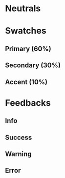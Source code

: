 
<Meta title="@TailwindCSS/Color Pallete" />

# Neutrals
<IconGallery>
  <IconItem name="white">
    <div className="bg-white size-full" />
  </IconItem>
  <IconItem name="lightgray">
    <div className="bg-lightgray size-full" />
  </IconItem>
  <IconItem name="gray">
    <div className="bg-gray size-full" />
  </IconItem>
  <IconItem name="darkgray">
    <div className="bg-darkgray size-full" />
  </IconItem>
  <IconItem name="black">
    <div className="bg-black size-full" />
  </IconItem>
</IconGallery>
<IconGallery>
  <IconItem name="neutral-100">
    <div className="bg-neutral-100 size-full" />
  </IconItem>
  <IconItem name="neutral-300">
    <div className="bg-neutral-300 size-full" />
  </IconItem>
  <IconItem name="neutral">
    <div className="bg-neutral size-full" />
  </IconItem>
  <IconItem name="neutral-700">
    <div className="bg-neutral-700 size-full" />
  </IconItem>
  <IconItem name="neutral-900">
    <div className="bg-neutral-900 size-full" />
  </IconItem>
</IconGallery>

# Swatches
## Primary (60%)
<IconGallery>
  <IconItem name="primary-100">
    <div className="bg-primary-100 size-full" />
  </IconItem>
  <IconItem name="primary-300">
    <div className="bg-primary-300 size-full" />
  </IconItem>
  <IconItem name="primary">
    <div className="bg-primary size-full" />
  </IconItem>
  <IconItem name="primary-700">
    <div className="bg-primary-700 size-full" />
  </IconItem>
  <IconItem name="primary-900">
    <div className="bg-primary-900 size-full" />
  </IconItem>
</IconGallery>

## Secondary (30%)
<IconGallery>
  <IconItem name="secondary-100">
    <div className="bg-secondary-100 size-full" />
  </IconItem>
  <IconItem name="secondary-300">
    <div className="bg-secondary-300 size-full" />
  </IconItem>
  <IconItem name="secondary">
    <div className="bg-secondary size-full" />
  </IconItem>
  <IconItem name="secondary-700">
    <div className="bg-secondary-700 size-full" />
  </IconItem>
  <IconItem name="secondary-900">
    <div className="bg-secondary-900 size-full" />
  </IconItem>
</IconGallery>

## Accent (10%)
<IconGallery>
  <IconItem name="accent-100">
    <div className="bg-accent-100 size-full" />
  </IconItem>
  <IconItem name="accent-300">
    <div className="bg-accent-300 size-full" />
  </IconItem>
  <IconItem name="accent">
    <div className="bg-accent size-full" />
  </IconItem>
  <IconItem name="accent-700">
    <div className="bg-accent-700 size-full" />
  </IconItem>
  <IconItem name="accent-900">
    <div className="bg-accent-900 size-full" />
  </IconItem>
</IconGallery>

# Feedbacks
## Info
<IconGallery>
  <IconItem name="info-100">
    <div className="bg-info-100 size-full" />
  </IconItem>
  <IconItem name="info-300">
    <div className="bg-info-300 size-full" />
  </IconItem>
  <IconItem name="info">
    <div className="bg-info size-full" />
  </IconItem>
  <IconItem name="info-700">
    <div className="bg-info-700 size-full" />
  </IconItem>
  <IconItem name="info-900">
    <div className="bg-info-900 size-full" />
  </IconItem>
</IconGallery>

## Success
<IconGallery>
  <IconItem name="success-100">
    <div className="bg-success-100 size-full" />
  </IconItem>
  <IconItem name="success-300">
    <div className="bg-success-300 size-full" />
  </IconItem>
  <IconItem name="success">
    <div className="bg-success size-full" />
  </IconItem>
  <IconItem name="success-700">
    <div className="bg-success-700 size-full" />
  </IconItem>
  <IconItem name="success-900">
    <div className="bg-success-900 size-full" />
  </IconItem>
</IconGallery>

## Warning
<IconGallery>
  <IconItem name="warning-100">
    <div className="bg-warning-100 size-full" />
  </IconItem>
  <IconItem name="warning-300">
    <div className="bg-warning-300 size-full" />
  </IconItem>
  <IconItem name="warning">
    <div className="bg-warning size-full" />
  </IconItem>
  <IconItem name="warning-700">
    <div className="bg-warning-700 size-full" />
  </IconItem>
  <IconItem name="warning-900">
    <div className="bg-warning-900 size-full" />
  </IconItem>
</IconGallery>

## Error
<IconGallery>
  <IconItem name="error-100">
    <div className="bg-error-100 size-full" />
  </IconItem>
  <IconItem name="error-300">
    <div className="bg-error-300 size-full" />
  </IconItem>
  <IconItem name="error">
    <div className="bg-error size-full" />
  </IconItem>
  <IconItem name="error-700">
    <div className="bg-error-700 size-full" />
  </IconItem>
  <IconItem name="error-900">
    <div className="bg-error-900 size-full" />
  </IconItem>
</IconGallery>